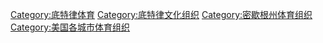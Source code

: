 [[Category:底特律体育|Category:底特律体育]]
[[Category:底特律文化组织|Category:底特律文化组织]]
[[Category:密歇根州体育组织|Category:密歇根州体育组织]]
[[Category:美国各城市体育组织|Category:美国各城市体育组织]]